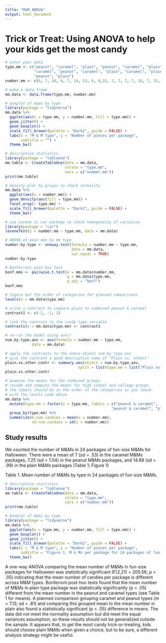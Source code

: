---
title: "M&M ANOVA"
output: html_document
---

# Trick or Treat: Using ANOVA to help your kids get the most candy

```{r echo = FALSE}
# enter your data
type.mm <- c("peanut", "caramel", "plain", "peanut", "caramel", "plain", "plain", "caramel", "peanut", "plain", "peanut", 
             "caramel", "peanut", "caramel", "plain", "caramel", "plain", "peanut", "caramel", "plain", "peanut", "caramel",
             "peanut", "plain")
number.mm <- c(6, 7, 16, 6, 7, 14, 13, 6, 8,15, 7, 7, 7, 7, 15, 7, 15, 7, 8, 16, 8, 7, 9, 15)

# make a data frame
mm.data <- data.frame(type.mm, number.mm)
```


```{r message=FALSE, warning=FALSE,include=FALSE}
# boxplot of m&ms by type
library(package = "tidyverse")
mm.data %>%
  ggplot(aes(x = type.mm, y = number.mm, fill = type.mm)) +
  geom_jitter() +
  geom_boxplot() +
  scale_fill_brewer(palette = "Dark2", guide = FALSE) +
  labs(x = "M & M type", y = "Number of pieces per package",
       subtitle = "") +
  theme_bw()

# descriptive statistics
library(package = "tableone")
mm.table <- CreateTableOne(data = mm.data,
                           strata = "type.mm",
                           vars = c("number.mm"))
print(mm.table)
```


```{r include=FALSE}
# density plot by groups to check normality
mm.data %>%
  ggplot(aes(x = number.mm)) + 
  geom_density(aes(fill = type.mm)) + 
  facet_wrap(~ type.mm) + 
  scale_fill_brewer(palette = "Dark2", guide = FALSE) +
  theme_bw()
```

```{r echo = FALSE, results = FALSE, message=FALSE, warning=FALSE}
# use Levene in car package to check homogeneity of variances
library(package = "car")
leveneTest(y = number.mm ~ type.mm, data = mm.data)
```



```{r echo = FALSE, results = FALSE}
# ANOVA of mean mms by mm type
number.by.type <- oneway.test(formula = number.mm ~ type.mm,
                              data = mm.data,
                              var.equal = TRUE)
number.by.type
```


```{r echo = FALSE, results = FALSE}
# Bonferroni post-hoc test
bonf.mms <- pairwise.t.test(x = mm.data$number.mm,
                            g = mm.data$type.mm,
                            p.adj = "bonf")
bonf.mms
```



```{r echo = FALSE, results = FALSE}
# figure out the order of categories for planned comparisons
levels(x = mm.data$type.mm)
```

```{r echo = FALSE, results = FALSE}
# write a contrast to compare plain to combined peanut & caramel
contrast1 <- c(-1, -1, 2)
```

```{r echo = FALSE, results = FALSE}
# link the contrast to the candy type variable
contrasts(x = mm.data$type.mm) <- contrast1
```

```{r echo = FALSE, results = FALSE}
# re-run the model using aov() 
num.by.type.aov <- aov(formula = number.mm ~ type.mm, 
            data = mm.data)

# apply the contrasts to the anova object num.by.type.aov
# give the contrast a good descriptive name of "Plain vs. others"
plain.vs.other.contr <- summary.aov(object = num.by.type.aov,
                                 split = list(type.mm = list("Plain vs. others" = 1)))
plain.vs.other.contr
```

```{r echo = FALSE, results = FALSE}
# examine the means for the combined groups
# recode and compute the means for high school and college groups
# the labels should be in the order of the categories as you found
# with the levels code above
mm.data %>%
  mutate(type.mm = factor(x = type.mm, labels = c("peanut & caramel",
                                                "peanut & caramel", "plain"))) %>% 
  group_by(type.mm) %>%
  summarize(m.num.candies = mean(x = number.mm),
            sd.num.candies = sd(x = number.mm))
```

## Study results

We counted the number of M&Ms in 24 packages of fun-size M&Ms for Halloween. There were a mean of 7 (sd = .53) in the caramel M&Ms packages, 7.25 (sd = 1.04) in the peanut M&Ms packages, and 14.88 (sd = .99) in the plain M&Ms packages (Table 1; Figure 1)

Table 1. Mean number of M&Ms by type in 24 packages of fun-size M&Ms.

```{r echo = FALSE}
# descriptive statistics
library(package = "tableone")
mm.table <- CreateTableOne(data = mm.data,
                           strata = "type.mm",
                           vars = c("number.mm"))
print(mm.table)

# boxplot of m&ms by type
library(package = "tidyverse")
mm.data %>%
  ggplot(aes(x = type.mm, y = number.mm, fill = type.mm)) +
  geom_boxplot() +
  geom_jitter() +
  scale_fill_brewer(palette = "Dark2", guide = FALSE) +
  labs(x = "M & M type", y = "Number of pieces per package",
       subtitle = "Figure 1. M & Ms per package for 24 packages of fun-sized M & Ms (2019)") +
  theme_bw()
```

A one-way ANOVA comparing the mean number of M&Ms in fun-size packages for Halloween was statistically significant (F(2,21) = 205.56; p < .05) indicating that the mean number of candies per package is different across M&M types. Bonferroni post-hoc tests found that the mean number of M&Ms in plain type package was statistically significantly (p < .05) different from the mean number in the peanut and caramel types (see Table 1 for means). A planned comparison grouping caramel and peanut types (m = 7.13; sd = .81) and comparing this grouped mean to the mean number in plain also found a statistically significant (p < .05) difference in means. The data did not meet the normality assumption but did meet the equal variances assumption, so these results should not be generalized outside the sample. It appears that, to get the most candy trick-or-treating, kids should choose plain M&Ms when given a choice, but to be sure, a different analysis strategy might be useful.









